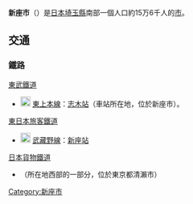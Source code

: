 {{Unreferenced|time=2021-11-25T11:50:03+00:00}}
{{日本都市
|自治體名 = 新座市
|日文原名 = 新座市
|平假名 = にいざし
|羅馬字拼音 = Niiza-shi
|圖像 = Heirinji Sanmon 2009.jpg
|圖像說明 = [[平林寺|平林寺]]
|市章 = Emblem of Niiza, Saitama.svg

|市旗 = Flag of Niiza, Saitama.svg
|都道府縣 = 埼玉縣
|支廳 =
|編號 = 11230-5
|面積 = 22.80
|邊界未定 =
|人口 = 155,273
|統計時間 = 2007年8月1日
|自治體 = 埼玉縣：[[朝霞市|朝霞市]]、[[志木市|志木市]]、[[所澤市|所澤市]]、[[富士見市|富士見市]]、[[三芳町|三芳町]]<br />[[東京都|東京都]]：<br />[[清瀨市|清瀨市]]、[[西東京市|西東京市]]、[[東久留米市|東久留米市]]、[[練馬區|練馬區]]
|樹=
|花=
|鳥=
|其他象徵物 =
|其他象徵 =
|郵遞區號 = 352-8623
|所在地 = 新座市野火止一丁目1番1号
|電話號碼 = 48-477-1111
|外部連結 = http://www.city.niiza.saitama.jp/
|地圖 = Niiza in Saitama Prefecture Ja.svg
|註記 =
}}
'''新座市'''（{{jpn|j=新座市|hg=にいざし|rm=Niiza shi|f=y}}）是[[日本|日本]][[埼玉縣|埼玉縣]]南部一個人口約15万6千人的[[市|市]]。

== 交通 ==
=== 鐵路 ===
; [[東武鐵道|東武鐵道]]
* [[File:Tobu_Tojo_Line_(TJ)_symbol.svg|20px]] [[東上本線|東上本線]]：[[志木站|志木站]]（車站所在地，位於新座市）。
; [[東日本旅客鐵道|東日本旅客鐵道]]
* [[File:JR_JM_line_symbol.svg|20px]] [[武藏野線|武藏野線]]：[[新座站_(埼玉縣)|新座站]]
; [[日本貨物鐵道|日本貨物鐵道]]
* {{link-ja|新座貨物總站|新座貨物ターミナル駅}}（所在地西部的一部分，位於東京都清瀨市）

{{埼玉縣}}
{{Authority control}}
{{日本地理小作品}}

[[Category:新座市|Category:新座市]]